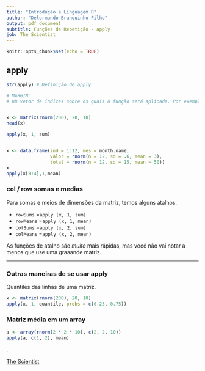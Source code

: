 ```yaml
---
title: "Introdução a Linguagem R"
author: "Delermando Branquinho Filho"
output: pdf_document
subtitle: Funções de Repetição - apply
job: The Scientist
---
```




```r
knitr::opts_chunk$set(echo = TRUE)
```

## apply


```r
str(apply) # Definição de apply

# MARGIN:
# Um vetor de índices sobre os quais a função será aplicada. Por exemplo, para uma matriz 1 indica linhas, 2 indica colunas, c (1, 2) indica linhas e colunas. Pode ser um vetor de caracteres selecionando nomes de dimensão.


x <- matrix(rnorm(200), 20, 10)
head(x)

apply(x, 1, sum)


x <- data.frame(ind = 1:12, mes = month.name, 
                valor = rnorm(n = 12, sd = .6, mean = 3),
                total = rnorm(n = 12, sd = 15, mean = 50))
x
apply(x[3:4],1,mean)


```


### col / row somas e medias

Para somas e meios de dimensões da matriz, temos alguns atalhos.

- `rowSums` =` apply (x, 1, sum) `
- `rowMeans` =` apply (x, 1, mean) `
- `colSums` =` apply (x, 2, sum) `
- `colMeans` =` apply (x, 2, mean) `

As funções de atalho são _muito_ mais rápidas, mas você não vai notar a menos que use uma graaande matriz.

---

### Outras maneiras de se usar apply

Quantiles das linhas de uma matriz.

```r
x <- matrix(rnorm(200), 20, 10)
apply(x, 1, quantile, probs = c(0.25, 0.75))
```

### Matriz média em um array

```r
a <- array(rnorm(2 * 2 * 10), c(2, 2, 10))
apply(a, c(1, 2), mean)
```


.



[The Scientist](http://www.thescientist.com.br)

